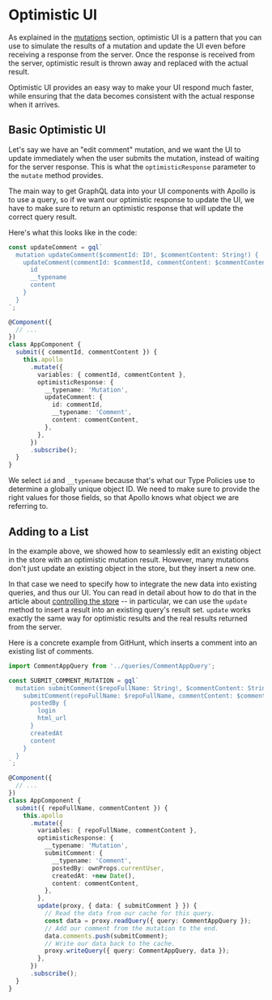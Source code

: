 # Optimistic UI

As explained in the [mutations](../data/mutations#optimistic-ui) section, optimistic UI is a pattern
that you can use to simulate the results of a mutation and update the UI even before receiving a
response from the server. Once the response is received from the server, optimistic result is thrown
away and replaced with the actual result.

Optimistic UI provides an easy way to make your UI respond much faster, while ensuring that the data
becomes consistent with the actual response when it arrives.

## Basic Optimistic UI

Let's say we have an "edit comment" mutation, and we want the UI to update immediately when the user
submits the mutation, instead of waiting for the server response. This is what the
`optimisticResponse` parameter to the `mutate` method provides.

The main way to get GraphQL data into your UI components with Apollo is to use a query, so if we
want our optimistic response to update the UI, we have to make sure to return an optimistic response
that will update the correct query result.

Here's what this looks like in the code:

```ts
const updateComment = gql`
  mutation updateComment($commentId: ID!, $commentContent: String!) {
    updateComment(commentId: $commentId, commentContent: $commentContent) {
      id
      __typename
      content
    }
  }
`;

@Component({
  // ...
})
class AppComponent {
  submit({ commentId, commentContent }) {
    this.apollo
      .mutate({
        variables: { commentId, commentContent },
        optimisticResponse: {
          __typename: 'Mutation',
          updateComment: {
            id: commentId,
            __typename: 'Comment',
            content: commentContent,
          },
        },
      })
      .subscribe();
  }
}
```

We select `id` and `__typename` because that's what our Type Policies use to determine a globally
unique object ID. We need to make sure to provide the right values for those fields, so that Apollo
knows what object we are referring to.

## Adding to a List

In the example above, we showed how to seamlessly edit an existing object in the store with an
optimistic mutation result. However, many mutations don't just update an existing object in the
store, but they insert a new one.

In that case we need to specify how to integrate the new data into existing queries, and thus our
UI. You can read in detail about how to do that in the article about
[controlling the store](../caching/interaction) -- in particular, we can use the `update` method to
insert a result into an existing query's result set. `update` works exactly the same way for
optimistic results and the real results returned from the server.

Here is a concrete example from GitHunt, which inserts a comment into an existing list of comments.

```ts
import CommentAppQuery from '../queries/CommentAppQuery';

const SUBMIT_COMMENT_MUTATION = gql`
  mutation submitComment($repoFullName: String!, $commentContent: String!) {
    submitComment(repoFullName: $repoFullName, commentContent: $commentContent) {
      postedBy {
        login
        html_url
      }
      createdAt
      content
    }
  }
`;

@Component({
  // ...
})
class AppComponent {
  submit({ repoFullName, commentContent }) {
    this.apollo
      .mutate({
        variables: { repoFullName, commentContent },
        optimisticResponse: {
          __typename: 'Mutation',
          submitComment: {
            __typename: 'Comment',
            postedBy: ownProps.currentUser,
            createdAt: +new Date(),
            content: commentContent,
          },
        },
        update(proxy, { data: { submitComment } }) {
          // Read the data from our cache for this query.
          const data = proxy.readQuery({ query: CommentAppQuery });
          // Add our comment from the mutation to the end.
          data.comments.push(submitComment);
          // Write our data back to the cache.
          proxy.writeQuery({ query: CommentAppQuery, data });
        },
      })
      .subscribe();
  }
}
```
